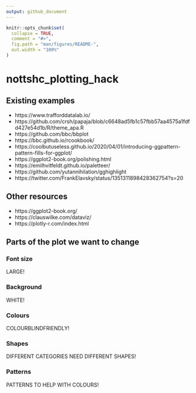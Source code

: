 ```yaml
---
output: github_document
---
```


<!-- README.md is generated from README.Rmd. Please edit that file -->

```r
knitr::opts_chunk$set(
  collapse = TRUE,
  comment = "#>",
  fig.path = "man/figures/README-",
  out.width = "100%"
)
```

# nottshc_plotting_hack

## Existing examples


- https://www.trafforddatalab.io/
- https://github.com/crsh/papaja/blob/c6648ad5fb1c57fbb57aa4575a1fdfd427e54d1b/R/theme_apa.R
- https://github.com/bbc/bbplot
- https://bbc.github.io/rcookbook/
- https://coolbutuseless.github.io/2020/04/01/introducing-ggpattern-pattern-fills-for-ggplot/
- https://ggplot2-book.org/polishing.html
- https://emilhvitfeldt.github.io/paletteer/
- https://github.com/yutannihilation/gghighlight
- https://twitter.com/FrankElavsky/status/1351311898428362754?s=20

## Other resources

- https://ggplot2-book.org/
- https://clauswilke.com/dataviz/
- https://plotly-r.com/index.html


## Parts of the plot we want to change

### Font size

LARGE! 

### Background

WHITE!

### Colours

COLOURBLINDFRIENDLY!

### Shapes

DIFFERENT CATEGORIES NEED DIFFERENT SHAPES!

### Patterns

PATTERNS TO HELP WITH COLOURS!